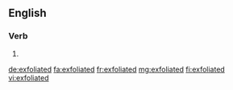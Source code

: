 ==English==

===Verb===
{{head|en|verb form}}

# {{en-past of|exfoliate}}

[[de:exfoliated]]
[[fa:exfoliated]]
[[fr:exfoliated]]
[[mg:exfoliated]]
[[fi:exfoliated]]
[[vi:exfoliated]]